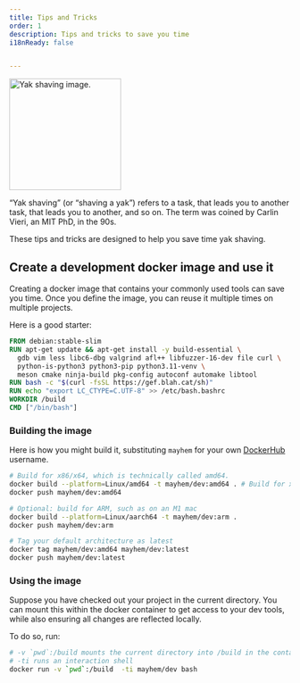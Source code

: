 ```yaml
---
title: Tips and Tricks
order: 1
description: Tips and tricks to save you time
i18nReady: false


---
```



<Image src={yakImage} alt="Yak shaving image." height="200px" />



“Yak shaving” (or “shaving a yak”) refers to a task, that leads you to another
task, that leads you to another, and so on. The term was coined by Carlin
Vieri, an MIT PhD, in the 90s.  

These tips and tricks are designed to help you save time yak shaving. 

## Create a development docker image and use it

Creating a docker image that contains your commonly used tools can save you
time. Once you define the image, you can reuse it multiple times on multiple
projects.

Here is a good starter:

```Dockerfile title="Dockerfile"
FROM debian:stable-slim
RUN apt-get update && apt-get install -y build-essential \
  gdb vim less libc6-dbg valgrind afl++ libfuzzer-16-dev file curl \
  python-is-python3 python3-pip python3.11-venv \
  meson cmake ninja-build pkg-config autoconf automake libtool
RUN bash -c "$(curl -fsSL https://gef.blah.cat/sh)"
RUN echo "export LC_CTYPE=C.UTF-8" >> /etc/bash.bashrc
WORKDIR /build
CMD ["/bin/bash"]
```

### Building the image
Here is how you might build it, substituting `mayhem` for your own [DockerHub](https://hub.docker.com/)
username. 
```bash
# Build for x86/x64, which is technically called amd64. 
docker build --platform=Linux/amd64 -t mayhem/dev:amd64 . # Build for x86/x64/amd64 
docker push mayhem/dev:amd64   

# Optional: build for ARM, such as on an M1 mac
docker build --platform=Linux/aarch64 -t mayhem/dev:arm . 
docker push mayhem/dev:arm

# Tag your default architecture as latest
docker tag mayhem/dev:amd64 mayhem/dev:latest
docker push mayhem/dev:latest
```

### Using the image

Suppose you have checked out your project in the current directory. You can
mount this within the docker container to get access to your dev tools, while
also ensuring all changes are reflected locally.

To do so, run:
```bash
# -v `pwd`:/build mounts the current directory into /build in the container
# -ti runs an interaction shell
docker run -v `pwd`:/build  -ti mayhem/dev bash
```